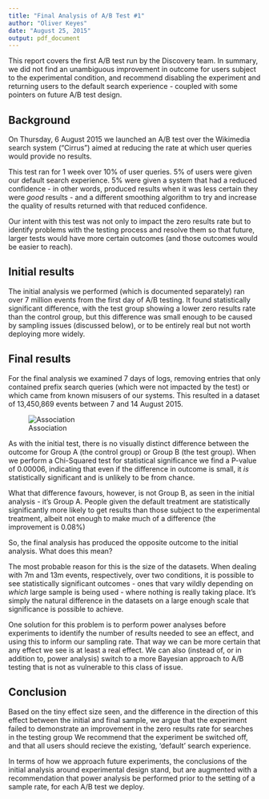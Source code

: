 ```yaml
---
title: "Final Analysis of A/B Test #1"
author: "Oliver Keyes"
date: "August 25, 2015"
output: pdf_document
---
```


This report covers the first A/B test run by the Discovery team. In summary, we did not find an unambiguous improvement in outcome for users subject to the experimental condition, and recommend disabling the experiment and returning users to the default search experience - coupled with some pointers on future A/B test design.

## Background

On Thursday, 6 August 2015 we launched an A/B test over the Wikimedia search system ("Cirrus") aimed at reducing the rate at which user queries would provide no results.

This test ran for 1 week over 10% of user queries. 5% of users were given our default search experience. 5% were given a system that had a reduced confidence - in other words, produced results when it was less certain they were *good* results - and a different smoothing algorithm to try and increase the quality of results returned with that reduced confidence.

Our intent with this test was not only to impact the zero results rate but to identify problems with the testing process and resolve them so that future, larger tests would have more certain outcomes (and those outcomes would be easier to reach).

## Initial results

The initial analysis we performed (which is documented separately) ran over 7 million events from the first day of A/B testing. It found statistically significant difference, with the test group showing a lower zero results rate than the control group, but this difference was small enough to be caused by sampling issues (discussed below), or to be entirely real but not worth deploying more widely.

## Final results

For the final analysis we examined 7 days of logs, removing entries that only contained prefix search queries (which were not impacted by the test) or which came from known misusers of our systems. This resulted in a dataset of 13,450,869 events between 7 and 14 August 2015.

![Association](../final_association.png)

As with the initial test, there is no visually distinct difference between the outcome for Group A (the control group) or Group B (the test group). When we perform a Chi-Squared test for statistical significance we find a P-value of 0.00006, indicating that even if the difference in outcome is small, it *is* statistically significant and is unlikely to be from chance.

What that difference favours, however, is not Group B, as seen in the initial analysis - it's Group A. People given the default treatment are statistically significantly more likely to get results than those subject to the experimental treatment, albeit not enough to make much of a difference (the improvement is
0.08%)

So, the final analysis has produced the opposite outcome to the initial analysis. What does this mean?

The most probable reason for this is the size of the datasets. When dealing with 7m and 13m events, respectively, over two conditions, it is possible to see statistically significant outcomes - ones that vary wildly depending on *which* large sample is being used - where nothing is really taking place. It's simply the natural difference in the datasets on a large enough scale that significance is possible to achieve.

One solution for this problem is to perform power analyses before experiments to identify the number of results needed to see an effect, and using this to inform our sampling rate. That way we can be more certain that any effect we see is at least a real effect. We can also (instead of, or in addition to, power analysis) switch to a more Bayesian approach to A/B testing that is not as vulnerable to this class of issue.

## Conclusion

Based on the tiny effect size seen, and the difference in the direction of this effect between the initial and final sample, we argue that the experiment failed to demonstrate an improvement in the zero results rate for searches in the testing group We recommend that the experiment be switched off, and that all users should recieve the existing, 'default' search experience.

In terms of how we approach future experiments, the conclusions of the initial analysis around experimental design stand, but are augmented with a recommendation that power analysis be performed prior to the setting of a sample rate, for each A/B test we deploy.
